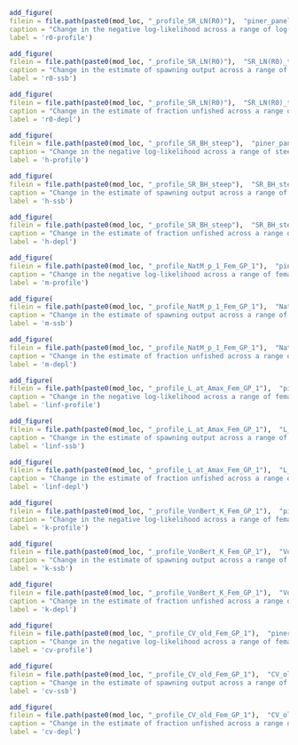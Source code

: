 ```r
add_figure(
filein = file.path(paste0(mod_loc, "_profile_SR_LN(R0)"),  "piner_panel_SR_LN(R0).png"), 
caption = "Change in the negative log-likelihood across a range of log(R0) values",
label = 'r0-profile')
```

```r
add_figure(
filein = file.path(paste0(mod_loc, "_profile_SR_LN(R0)"),  "SR_LN(R0)_trajectories_compare1_spawnbio.png"), 
caption = "Change in the estimate of spawning output across a range of log(R0) values",
label = 'r0-ssb')
```

```r
add_figure(
filein = file.path(paste0(mod_loc, "_profile_SR_LN(R0)"),  "SR_LN(R0)_trajectories_compare3_Bratio.png"), 
caption = "Change in the estimate of fraction unfished across a range of log(R0) values",
label = 'r0-depl')
```

```r
add_figure(
filein = file.path(paste0(mod_loc, "_profile_SR_BH_steep"),  "piner_panel_SR_BH_steep.png"), 
caption = "Change in the negative log-likelihood across a range of steepness values",
label = 'h-profile')
```

```r
add_figure(
filein = file.path(paste0(mod_loc, "_profile_SR_BH_steep"),  "SR_BH_steep_trajectories_compare1_spawnbio.png"), 
caption = "Change in the estimate of spawning output across a range of steepness values",
label = 'h-ssb')
```

```r
add_figure(
filein = file.path(paste0(mod_loc, "_profile_SR_BH_steep"),  "SR_BH_steep_trajectories_compare3_Bratio.png"), 
caption = "Change in the estimate of fraction unfished across a range of steepness values",
label = 'h-depl')
```

```r
add_figure(
filein = file.path(paste0(mod_loc, "_profile_NatM_p_1_Fem_GP_1"),  "piner_panel_NatM_p_1_Fem_GP_1.png"), 
caption = "Change in the negative log-likelihood across a range of female natural mortality values",
label = 'm-profile')
```

```r
add_figure(
filein = file.path(paste0(mod_loc, "_profile_NatM_p_1_Fem_GP_1"),  "NatM_p_1_Fem_GP_1_trajectories_compare1_spawnbio.png"), 
caption = "Change in the estimate of spawning output across a range of female natural mortality values",
label = 'm-ssb')
```

```r
add_figure(
filein = file.path(paste0(mod_loc, "_profile_NatM_p_1_Fem_GP_1"),  "NatM_p_1_Fem_GP_1_trajectories_compare3_Bratio.png"), 
caption = "Change in the estimate of fraction unfished across a range of female natural values",
label = 'm-depl')
```

```r
add_figure(
filein = file.path(paste0(mod_loc, "_profile_L_at_Amax_Fem_GP_1"),  "piner_panel_L_at_Amax_Fem_GP_1.png"), 
caption = "Change in the negative log-likelihood across a range of female maximum length values",
label = 'linf-profile')
```

```r
add_figure(
filein = file.path(paste0(mod_loc, "_profile_L_at_Amax_Fem_GP_1"),  "L_at_Amax_Fem_GP_1_trajectories_compare1_spawnbio.png"), 
caption = "Change in the estimate of spawning output across a range of female maximum length values",
label = 'linf-ssb')
```

```r
add_figure(
filein = file.path(paste0(mod_loc, "_profile_L_at_Amax_Fem_GP_1"),  "L_at_Amax_Fem_GP_1_trajectories_compare3_Bratio.png"), 
caption = "Change in the estimate of fraction unfished across a range of female maximum length values",
label = 'linf-depl')
```

```r
add_figure(
filein = file.path(paste0(mod_loc, "_profile_VonBert_K_Fem_GP_1"),  "piner_panel_VonBert_K_Fem_GP_1.png"), 
caption = "Change in the negative log-likelihood across a range of female k values",
label = 'k-profile')
```

```r
add_figure(
filein = file.path(paste0(mod_loc, "_profile_VonBert_K_Fem_GP_1"),  "VonBert_K_Fem_GP_1_trajectories_compare1_spawnbio.png"), 
caption = "Change in the estimate of spawning output across a range of female k values",
label = 'k-ssb')
```

```r
add_figure(
filein = file.path(paste0(mod_loc, "_profile_VonBert_K_Fem_GP_1"),  "VonBert_K_Fem_GP_1_trajectories_compare3_Bratio.png"), 
caption = "Change in the estimate of fraction unfished across a range of female k values",
label = 'k-depl')
```

```r
add_figure(
filein = file.path(paste0(mod_loc, "_profile_CV_old_Fem_GP_1"),  "piner_panel_CV_old_Fem_GP_1.png"), 
caption = "Change in the negative log-likelihood across a range of female coefficient of variation for older ages",
label = 'cv-profile')
```

```r
add_figure(
filein = file.path(paste0(mod_loc, "_profile_CV_old_Fem_GP_1"),  "CV_old_Fem_GP_1_trajectories_compare1_spawnbio.png"), 
caption = "Change in the estimate of spawning output across a range of female coefficient of variation for older ages",
label = 'cv-ssb')
```

```r
add_figure(
filein = file.path(paste0(mod_loc, "_profile_CV_old_Fem_GP_1"),  "CV_old_Fem_GP_1_trajectories_compare3_Bratio.png"), 
caption = "Change in the estimate of fraction unfished across a range of female coefficient of variation for older ages",
label = 'cv-depl')
```


